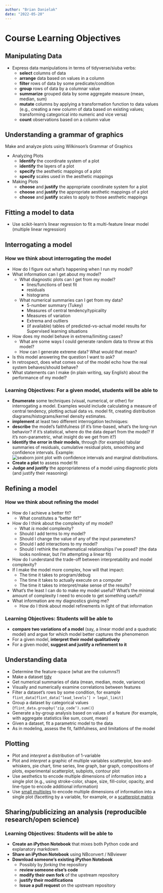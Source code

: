 ```yaml
---
author: "Brian Danielak"
date: "2022-05-20"
---
```


# Course Learning Objectives

## Manipulating Data

-   Express data manipulations in terms of tidyverse/siuba verbs:
    -   **select** columns of data
    -   **arrange** data based on values in a column
    -   **filter** rows of data by some predicate/condition
    -   **group** rows of data by a columnar value
    -   **summarize** grouped data by some aggregate measure (mean, median, sum)
    -   **mutate** columns by applying a transformation function to data values (e.g., creating a new column of data based on existing values; transforming categorical into numeric and vice versa)
    -   **count** observations based on a column value

## Understanding a grammar of graphics

Make and analyze plots using Wilkinson's Grammar of Graphics

-   Analyzing Plots
    -   **Identify** the coordinate system of a plot
    -   **identify** the layers of a plot
    -   **specify** the aesthetic mappings of a plot
    -   **specify** scales used in the aesthetic mappings
-   Making Plots
    -   **choose** and **justify** the appropriate coordinate system for a plot
    -   **choose** and **justify** the appropriate aesthetic mappings of a plot
    -   **choose** and **justify** scales to apply to those aesthetic mappings

## Fitting a model to data

-   Use scikit-learn's linear regression to fit a multi-feature linear model (multiple linear regression)

## Interrogating a model

### How we think about interrogating the model

-   How do I figure out what's happening when I run my model?
-   What information can I get about my model?
    -   What diagnostic plots can I get from my model?
        -   lines/functions of best fit
        -   residuals
        -   histograms
    -   What numerical summaries can I get from my data?
        -   5-number summary (Tukey)
        -   Measures of central tendency/typicality
        -   Measures of variation
        -   Extrema and outliers
        -   (if available) tables of predicted-vs-actual model results for Supervised learning situations
-   How does my model behave in extrema/limiting cases?
    -   What are some ways I could generate random data to throw at this model?
    -   How can I generate extreme data? What would that mean?
-   Is this model answering the question I want to ask?
-   In retrospect, does what comes out of the model echo how the real system behaves/should behave?
-   What statements can I make (in plain writing, say English) about the performance of my model?

### Learning Objectives: For a given model, students will be able to

-   **Enumerate** some techniques (visual, numerical, or other) for interrogating a model. Examples would include calculating a measure of central tendency, plotting actual data vs. model fit, creating distribution diagrams/histograms/kernel density estimates.
-   **implement** at least two different interrogation techniques:
-   **describe** the model's faithfulness (if it's time-based, what's the long-run behavior? if it's statistical, where do the data depart from the model? If it's non-parametric, what insight do we get from it?)
-   **Identify the error in their models**, through (for example) tabular summaries of residuals, cumulative residual plots, smoothing and confidence intervals. Example: ![seaborn joint plot with confidence intervals and marginal distributions](http://seaborn.pydata.org/_images/regression_marginals.png).
-   **Create a plot** to assess model fit
-   **Judge and justify** the appropriateness of a model using diagnostic plots (and justify their reasoning)

## Refining a model

### How we think about refining the model

-   How do I achieve a better fit?
    -   What constitutes a "better fit?"
-   How do I think about the complexity of my model?
    -   What *is* model complexity?
    -   Should I add terms to my model?
    -   Should I change the value of any of the input parameters?
    -   Should I add interactions to my model?
    -   Should I rethink the mathematical relationships I've posed? (the data looks nonlinear, but I'm attempting a linear fit)
-   How do I understand the trade-off between interpretability and model complexity?
-   If I make the model more complex, how will that impact:
    -   The time it takes to program/debug
    -   The time it takes to actually execute on a computer
    -   The time it takes to interpret/make sense of the results?
-   What's the least I can do to make my model useful? What's the minimal amount of complexity I need to encode to get something useful?
-   What information are my diagnostics giving me?
    -   How do I think about model refinements in light of that information

### Learning Objectives: Students will be able to

-   **compare two variations of a model** (say, a linear model and a quadratic model) and argue for which model better captures the phenomenon
-   For a given model, **interpret their model qualitatively**
-   For a given model, **suggest and justify a refinement to it**

## Understanding data

-   Determine the feature-space (what are the columns?)
-   Make a dataset [tidy](https://www.jstatsoft.org/index.php/jss/article/view/v059i10/v59i10.pdf)
-   Get numerical summaries of data (mean, median, mode, variance)
-   Visually and numerically examine correlations between features
-   Filter a dataset's rows by some condition, for example `flint_data[flint_data[‘lead_levels’] > legal_limit]`
-   Group a dataset by categorical values (`flint_data.groupby(‘zip_code’).sum()`)
-   Generate a by-group analysis based on values of a feature (for example, with aggregate statistics like sum, count, mean)
-   Given a dataset, fit a parametric model to the data
-   As in modeling, assess the fit, faithfulness, and limitations of the model

## Plotting

-   Plot and *interpret* a distribution of 1-variable
-   Plot and *interpret* a graphic of multiple variables scatterplot, box-and-whiskers, pie chart, time series, line graph, bar graph, compositions of plots, experimental scatterplot, subplots, contour plot
-   Use aesthetics to encode multiple dimensions of information into a single plot (e.g., using stroke-color, shape, size, fill-color, opacity, and line-type to encode additional information)
-   Use [small multiples](https://en.wikipedia.org/wiki/Small_multiple) to encode multiple dimensions of information into a single plot (facetting by a variable, for example, or a [scatterplot matrix](http://docs.ggplot2.org/0.9.2.1/plotmatrix.html)

## Sharing/publicizing an analysis (reproducible research/open science)

### Learning Objectives: Students will be able to

-   **Create an iPython Notebook** that mixes both Python code and explanatory markdown
-   **Share an iPython Notebook** using NBconvert / NBviewer
-   **Download someone's existing iPython Notebook**
    -   Possibly by *forking* the repository
    -   **review someone else's code**
    -   **modify their own fork** of the upstream repository
    -   **justify their modifications**
    -   **Issue a pull request** on the upstream repository

